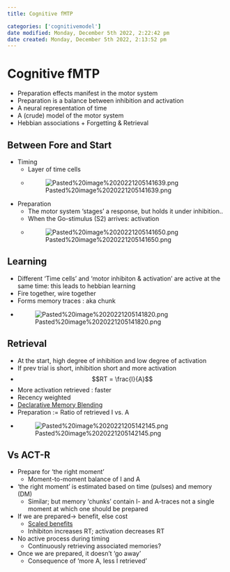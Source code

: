 ```yaml
---
title: Cognitive fMTP

categories: ['cognitivemodel']
date modified: Monday, December 5th 2022, 2:22:42 pm
date created: Monday, December 5th 2022, 2:13:52 pm
---
```


# Cognitive fMTP

- Preparation effects manifest in the motor system
- Preparation is a balance between inhibition and activation
- A neural representation of time  
- A (crude) model of the motor system  
- Hebbian associations + Forgetting & Retrieval

## Between Fore and Start
- Timing
	- Layer of time cells
	- ![Pasted%20image%2020221205141639.png](Pasted%20image%2020221205141639.png)
- Preparation
	- The motor system ‘stages’ a response, but holds it under inhibition..
	- When the Go-stimulus (S2) arrives: activation
	- ![Pasted%20image%2020221205141650.png](Pasted%20image%2020221205141650.png)

## Learning
- Different 'Time cells' and 'motor inhibiton & activation' are active at the same time: this leads to hebbian learning
- Fire together, wire together
- Forms memory traces : aka chunk
- ![Pasted%20image%2020221205141820.png](Pasted%20image%2020221205141820.png)

## Retrieval
- At the start, high degree of inhibition and low degree of activation
- If prev trial is short, inhibition short and more activation
- $$RT = \frac{I}{A}$$
- More activation retrieved : faster
- Recency weighted
- [Declarative Memory Blending](Declarative Memory Blending.qmd)
- Preparation := Ratio of retrieved I vs. A
- ![Pasted%20image%2020221205142145.png](Pasted%20image%2020221205142145.png)

## Vs ACT-R
- Prepare for ‘the right moment’  
	- Moment-to-moment balance of I and A  
- ‘the right moment’ is estimated based on time (pulses) and memory (DM)  
	- Similar; but memory ‘chunks’ contain I- and A-traces not a single moment at which one should be prepared  
- If we are prepared→ benefit, else cost  
	- [Scaled benefits](Scaled benefits.qmd)  
	- Inhibiton increases RT; activation decreases RT  
- No active process during timing  
	- Continuously retrieving associated memories?  
- Once we are prepared, it doesn’t ‘go away’  
	- Consequence of ‘more A, less I retrieved’



